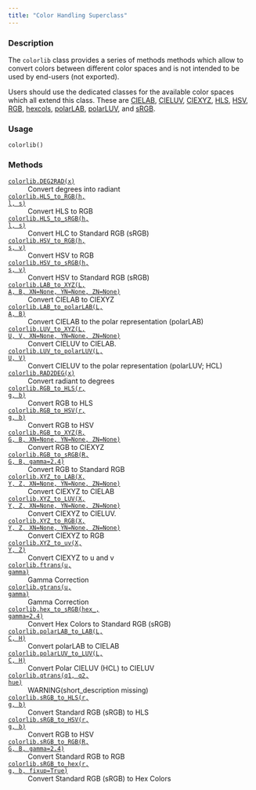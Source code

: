```yaml
---
title: "Color Handling Superclass"
---
```


### Description

The `colorlib` class provides a series of methods methods
which allow to convert colors between different color spaces
and is not intended to be used by end-users (not exported).

Users should use the dedicated classes for the available color spaces which
all extend this class. These are
[CIELAB](colorspace.colorlib.CIELAB.qmd), [CIELUV](colorspace.colorlib.CIELUV.qmd), [CIEXYZ](colorspace.colorlib.CIEXYZ.qmd),
[HLS](colorspace.colorlib.HLS.qmd), [HSV](colorspace.colorlib.HSV.qmd), [RGB](colorspace.colorlib.RGB.qmd), [hexcols](colorspace.colorlib.hexcols.qmd),
[polarLAB](colorspace.colorlib.polarLAB.qmd), [polarLUV](colorspace.colorlib.polarLUV.qmd), and [sRGB](colorspace.colorlib.sRGB.qmd).

### Usage

<pre><code class='language-python'>colorlib()</code></pre>

### Methods

<dl class="pyp-list method-list">
    <dt style = "white-space: nowrap; font-family: monospace; vertical-align: top">
       <code>[colorlib.DEG2RAD(x)](colorspace.colorlib.colorlib.DEG2RAD.qmd)</code>
    </dt>
    <dd>Convert degrees into radiant</dd>
    <dt style = "white-space: nowrap; font-family: monospace; vertical-align: top">
       <code>[colorlib.HLS_to_RGB(h, l, s)](colorspace.colorlib.colorlib.HLS_to_RGB.qmd)</code>
    </dt>
    <dd>Convert HLS to RGB</dd>
    <dt style = "white-space: nowrap; font-family: monospace; vertical-align: top">
       <code>[colorlib.HLS_to_sRGB(h, l, s)](colorspace.colorlib.colorlib.HLS_to_sRGB.qmd)</code>
    </dt>
    <dd>Convert HLC to Standard RGB (sRGB)</dd>
    <dt style = "white-space: nowrap; font-family: monospace; vertical-align: top">
       <code>[colorlib.HSV_to_RGB(h, s, v)](colorspace.colorlib.colorlib.HSV_to_RGB.qmd)</code>
    </dt>
    <dd>Convert HSV to RGB</dd>
    <dt style = "white-space: nowrap; font-family: monospace; vertical-align: top">
       <code>[colorlib.HSV_to_sRGB(h, s, v)](colorspace.colorlib.colorlib.HSV_to_sRGB.qmd)</code>
    </dt>
    <dd>Convert HSV to Standard RGB (sRGB)</dd>
    <dt style = "white-space: nowrap; font-family: monospace; vertical-align: top">
       <code>[colorlib.LAB_to_XYZ(L, A, B, XN=None, YN=None, ZN=None)](colorspace.colorlib.colorlib.LAB_to_XYZ.qmd)</code>
    </dt>
    <dd>Convert CIELAB to CIEXYZ</dd>
    <dt style = "white-space: nowrap; font-family: monospace; vertical-align: top">
       <code>[colorlib.LAB_to_polarLAB(L, A, B)](colorspace.colorlib.colorlib.LAB_to_polarLAB.qmd)</code>
    </dt>
    <dd>Convert CIELAB to the polar representation (polarLAB)</dd>
    <dt style = "white-space: nowrap; font-family: monospace; vertical-align: top">
       <code>[colorlib.LUV_to_XYZ(L, U, V, XN=None, YN=None, ZN=None)](colorspace.colorlib.colorlib.LUV_to_XYZ.qmd)</code>
    </dt>
    <dd>Convert CIELUV to CIELAB.</dd>
    <dt style = "white-space: nowrap; font-family: monospace; vertical-align: top">
       <code>[colorlib.LUV_to_polarLUV(L, U, V)](colorspace.colorlib.colorlib.LUV_to_polarLUV.qmd)</code>
    </dt>
    <dd>Convert CIELUV to the polar representation (polarLUV; HCL)</dd>
    <dt style = "white-space: nowrap; font-family: monospace; vertical-align: top">
       <code>[colorlib.RAD2DEG(x)](colorspace.colorlib.colorlib.RAD2DEG.qmd)</code>
    </dt>
    <dd>Convert radiant to degrees</dd>
    <dt style = "white-space: nowrap; font-family: monospace; vertical-align: top">
       <code>[colorlib.RGB_to_HLS(r, g, b)](colorspace.colorlib.colorlib.RGB_to_HLS.qmd)</code>
    </dt>
    <dd>Convert RGB to HLS</dd>
    <dt style = "white-space: nowrap; font-family: monospace; vertical-align: top">
       <code>[colorlib.RGB_to_HSV(r, g, b)](colorspace.colorlib.colorlib.RGB_to_HSV.qmd)</code>
    </dt>
    <dd>Convert RGB to HSV</dd>
    <dt style = "white-space: nowrap; font-family: monospace; vertical-align: top">
       <code>[colorlib.RGB_to_XYZ(R, G, B, XN=None, YN=None, ZN=None)](colorspace.colorlib.colorlib.RGB_to_XYZ.qmd)</code>
    </dt>
    <dd>Convert RGB to CIEXYZ</dd>
    <dt style = "white-space: nowrap; font-family: monospace; vertical-align: top">
       <code>[colorlib.RGB_to_sRGB(R, G, B, gamma=2.4)](colorspace.colorlib.colorlib.RGB_to_sRGB.qmd)</code>
    </dt>
    <dd>Convert RGB to Standard RGB</dd>
    <dt style = "white-space: nowrap; font-family: monospace; vertical-align: top">
       <code>[colorlib.XYZ_to_LAB(X, Y, Z, XN=None, YN=None, ZN=None)](colorspace.colorlib.colorlib.XYZ_to_LAB.qmd)</code>
    </dt>
    <dd>Convert CIEXYZ to CIELAB</dd>
    <dt style = "white-space: nowrap; font-family: monospace; vertical-align: top">
       <code>[colorlib.XYZ_to_LUV(X, Y, Z, XN=None, YN=None, ZN=None)](colorspace.colorlib.colorlib.XYZ_to_LUV.qmd)</code>
    </dt>
    <dd>Convert CIEXYZ to CIELUV.</dd>
    <dt style = "white-space: nowrap; font-family: monospace; vertical-align: top">
       <code>[colorlib.XYZ_to_RGB(X, Y, Z, XN=None, YN=None, ZN=None)](colorspace.colorlib.colorlib.XYZ_to_RGB.qmd)</code>
    </dt>
    <dd>Convert CIEXYZ to RGB</dd>
    <dt style = "white-space: nowrap; font-family: monospace; vertical-align: top">
       <code>[colorlib.XYZ_to_uv(X, Y, Z)](colorspace.colorlib.colorlib.XYZ_to_uv.qmd)</code>
    </dt>
    <dd>Convert CIEXYZ to u and v</dd>
    <dt style = "white-space: nowrap; font-family: monospace; vertical-align: top">
       <code>[colorlib.ftrans(u, gamma)](colorspace.colorlib.colorlib.ftrans.qmd)</code>
    </dt>
    <dd>Gamma Correction</dd>
    <dt style = "white-space: nowrap; font-family: monospace; vertical-align: top">
       <code>[colorlib.gtrans(u, gamma)](colorspace.colorlib.colorlib.gtrans.qmd)</code>
    </dt>
    <dd>Gamma Correction</dd>
    <dt style = "white-space: nowrap; font-family: monospace; vertical-align: top">
       <code>[colorlib.hex_to_sRGB(hex_, gamma=2.4)](colorspace.colorlib.colorlib.hex_to_sRGB.qmd)</code>
    </dt>
    <dd>Convert Hex Colors to Standard RGB (sRGB)</dd>
    <dt style = "white-space: nowrap; font-family: monospace; vertical-align: top">
       <code>[colorlib.polarLAB_to_LAB(L, C, H)](colorspace.colorlib.colorlib.polarLAB_to_LAB.qmd)</code>
    </dt>
    <dd>Convert polarLAB to CIELAB</dd>
    <dt style = "white-space: nowrap; font-family: monospace; vertical-align: top">
       <code>[colorlib.polarLUV_to_LUV(L, C, H)](colorspace.colorlib.colorlib.polarLUV_to_LUV.qmd)</code>
    </dt>
    <dd>Convert Polar CIELUV (HCL) to CIELUV</dd>
    <dt style = "white-space: nowrap; font-family: monospace; vertical-align: top">
       <code>[colorlib.qtrans(q1, q2, hue)](colorspace.colorlib.colorlib.qtrans.qmd)</code>
    </dt>
    <dd>WARNING(short_description missing)</dd>
    <dt style = "white-space: nowrap; font-family: monospace; vertical-align: top">
       <code>[colorlib.sRGB_to_HLS(r, g, b)](colorspace.colorlib.colorlib.sRGB_to_HLS.qmd)</code>
    </dt>
    <dd>Convert Standard RGB (sRGB) to HLS</dd>
    <dt style = "white-space: nowrap; font-family: monospace; vertical-align: top">
       <code>[colorlib.sRGB_to_HSV(r, g, b)](colorspace.colorlib.colorlib.sRGB_to_HSV.qmd)</code>
    </dt>
    <dd>Convert RGB to HSV</dd>
    <dt style = "white-space: nowrap; font-family: monospace; vertical-align: top">
       <code>[colorlib.sRGB_to_RGB(R, G, B, gamma=2.4)](colorspace.colorlib.colorlib.sRGB_to_RGB.qmd)</code>
    </dt>
    <dd>Convert Standard RGB to RGB</dd>
    <dt style = "white-space: nowrap; font-family: monospace; vertical-align: top">
       <code>[colorlib.sRGB_to_hex(r, g, b, fixup=True)](colorspace.colorlib.colorlib.sRGB_to_hex.qmd)</code>
    </dt>
    <dd>Convert Standard RGB (sRGB) to Hex Colors</dd>
</dl>

